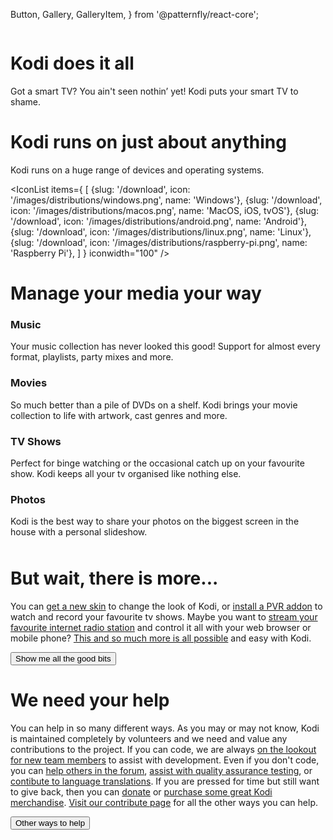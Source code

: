   Button,
  Gallery,
  GalleryItem,
} from '@patternfly/react-core';

<div style={{ marginTop: "-150px", overflow: "hidden", maxHeight: "540px", marginRight: "-55px", marginLeft: "-55px" }}>
  <img alt="" src="/images/heroes/addons.jpg" />
</div>

# Kodi does it all

Got a smart TV? You ain't seen nothin’ yet! Kodi puts your smart TV to shame.

#  Kodi runs on just about anything

Kodi runs on a huge range of devices and operating systems.

<IconList
  items={
    [
      {slug: '/download', icon: '/images/distributions/windows.png', name: 'Windows'},
      {slug: '/download', icon: '/images/distributions/macos.png', name: 'MacOS, iOS, tvOS'},
      {slug: '/download', icon: '/images/distributions/android.png', name: 'Android'},
      {slug: '/download', icon: '/images/distributions/linux.png', name: 'Linux'},
      {slug: '/download', icon: '/images/distributions/raspberry-pi.png', name: 'Raspberry Pi'},
    ]
  }
  iconwidth="100"
/>

# Manage your media your way

<div style="padding-bottom: 10px">
<Gallery hasGutter>
  <GalleryItem>
    <h3>Music</h3>
    Your music collection has never looked this good! Support for almost every format, playlists, party mixes and more.
  </GalleryItem>
  <GalleryItem>
    <h3>Movies</h3>
    So much better than a pile of DVDs on a shelf. Kodi brings your movie collection to life with artwork, cast genres and more.
  </GalleryItem>
  <GalleryItem>
    <h3>TV Shows</h3>
    Perfect for binge watching or the occasional catch up on your favourite show. Kodi keeps all your tv organised like nothing else.
  </GalleryItem>
  <GalleryItem>
    <h3>Photos</h3>
    Kodi is the best way to share your photos on the biggest screen in the house with a personal slideshow.
  </GalleryItem>
</Gallery>
</div>

#  But wait, there is more...

You can [get a new skin](/addons/category/skins) to change the look of Kodi, or [install a PVR addon](/addons/category/pvr-clients) to watch and record your favourite tv shows. Maybe you want to [stream your favourite internet radio station](/addons/category/music-addons) and control it all with your web browser or mobile phone? [This and so much more is all possible](/addons) and easy with Kodi.

<Button variant="link" component="a" href="/about" isLarge>Show me all the good bits <ArrowRightIcon/></Button>

# We need your help

You can help in so many different ways. As you may or may not know, Kodi is maintained completely by volunteers and we need and value any contributions to the project. If you can code, we are always [on the lookout for new team members](/contribute/developers) to assist with development. Even if you don't code, you can [help others in the forum](https://forum.kodi.tv/), [assist with quality assurance testing](https://kodi.wiki/view/HOW-TO:Help_with_quality_assurance_testing), or [contibute to language translations](https://kodi.wiki/view/Translation_System). If you are pressed for time but still want to give back, then you can [donate](/donate) or [purchase some great Kodi merchandise](/store). [Visit our contribute page](/contribute) for all the other ways you can help.

<Button variant="link" component="a" href="/contribute" isLarge>Other ways to help <ArrowRightIcon/></Button>

